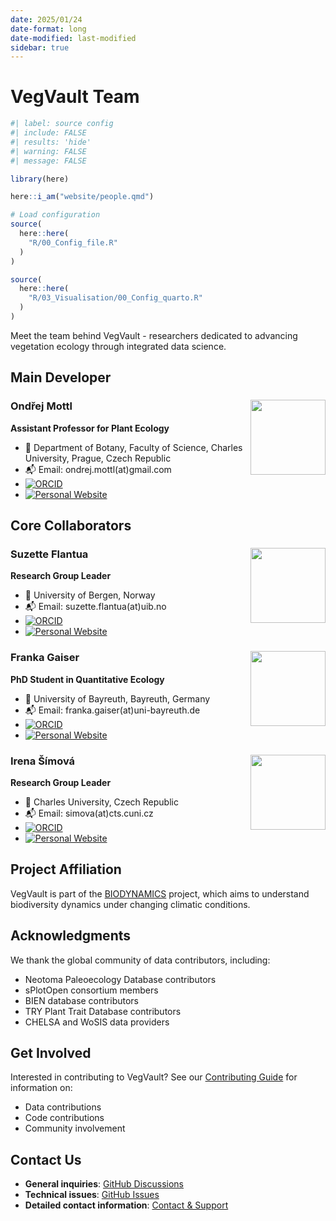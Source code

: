 ```yaml
---
date: 2025/01/24
date-format: long
date-modified: last-modified
sidebar: true
---
```


# VegVault Team

```r
#| label: source config
#| include: FALSE
#| results: 'hide'
#| warning: FALSE
#| message: FALSE

library(here)

here::i_am("website/people.qmd")

# Load configuration
source(
  here::here(
    "R/00_Config_file.R"
  )
)

source(
  here::here(
    "R/03_Visualisation/00_Config_quarto.R"
  )
)

```

Meet the team behind VegVault - researchers dedicated to advancing vegetation ecology through integrated data science.

## Main Developer

### Ondřej Mottl <img src="/Outputs/Figures/website/VS1_1572_zoom.jpg" align="right" width="120"/>

**Assistant Professor for Plant Ecology**

* 🏦 Department of Botany, Faculty of Science, Charles University, Prague, Czech Republic
* 📬 Email: ondrej.mottl(at)gmail.com
* [![ORCID](https://img.shields.io/badge/orcid-0000--0002--9796--5081-`r paste0(colors_data_short$greenLight)`.svg)](https://orcid.org/0000-0002-9796-5081)
* [![Personal Website](https://img.shields.io/badge/🔗-personal--website-`r paste0(colors_data_short$purpleLight)`.svg)](https://ondrejmottl.github.io/)

## Core Collaborators

### Suzette Flantua <img src="https://www.uib.no/sites/w3.uib.no/files/styles/user_thumbnail/public/pictures/picture-388168-1536217906.jpg?itok=yqGLK7Kg" align="right" width="120" />

**Research Group Leader**

* 🏦 University of Bergen, Norway 
* 📬 Email: suzette.flantua(at)uib.no
* [![ORCID](https://img.shields.io/badge/orcid-0000--0001--6526--3037-`r paste0(colors_data_short$greenLight)`.svg)](https://orcid.org/0000-0001-6526-3037)
* [![Personal Website](https://img.shields.io/badge/🔗-personal--website-`r paste0(colors_data_short$purpleLight)`.svg)](https://mountainsinmotion.w.uib.no/)

### Franka Gaiser <img src="https://www.spowi5.uni-bayreuth.de/pool/bilder/team/Gaiser_hp_2022.jpg" align="right" width="120" />

**PhD Student in Quantitative Ecology**

* 🏦 University of Bayreuth, Bayreuth, Germany
* 📬 Email: franka.gaiser(at)uni-bayreuth.de
* [![ORCID](https://img.shields.io/badge/orcid-0000--0003--2600--6603-`r paste0(colors_data_short$greenLight)`.svg)](https://orcid.org/0009-0003-2600-6603)
* [![Personal Website](https://img.shields.io/badge/🔗-personal--website-`r paste0(colors_data_short$purpleLight)`.svg)](https://www.spowi5.uni-bayreuth.de/en/team/Gaiser/index.php)

### Irena Šímová <img src="https://www.cts.cuni.cz/img/people/%C5%A0%C3%ADmov%C3%A1.jpg" align="right" width="120" />

**Research Group Leader**

* 🏦 Charles University, Czech Republic
* 📬 Email: simova(at)cts.cuni.cz
* [![ORCID](https://img.shields.io/badge/orcid-0000--0002--9474--569X-`r paste0(colors_data_short$greenLight)`.svg)](https://orcid.org/0000-0002-9474-569X)
* [![Personal Website](https://img.shields.io/badge/🔗-personal--website-`r paste0(colors_data_short$purpleLight)`.svg)](https://www.cts.cuni.cz/en/simova.html)

## Project Affiliation

VegVault is part of the [BIODYNAMICS](https://bit.ly/BIODYNAMICS) project, which aims to understand biodiversity dynamics under changing climatic conditions.

## Acknowledgments

We thank the global community of data contributors, including:

- Neotoma Paleoecology Database contributors
- sPlotOpen consortium members
- BIEN database contributors  
- TRY Plant Trait Database contributors
- CHELSA and WoSIS data providers

## Get Involved

Interested in contributing to VegVault? See our [Contributing Guide](website/contribute.qmd) for information on:

- Data contributions
- Code contributions
- Community involvement

## Contact Us

- **General inquiries**: [GitHub Discussions](https://github.com/OndrejMottl/VegVault/discussions)
- **Technical issues**: [GitHub Issues](https://github.com/OndrejMottl/VegVault/issues)
- **Detailed contact information**: [Contact & Support](website/contact.qmd)
